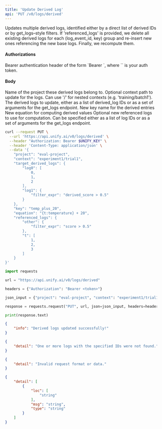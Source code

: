 ```yaml
---
title: 'Update Derived Log'
api: 'PUT /v0/logs/derived'
---
```

Updates multiple derived logs, identified either by a direct list of derived IDs or by
get_logs–style filters. If 'referenced_logs' is provided, we delete all existing
derived logs for each (log_event_id, key) group and re-insert new ones referencing
the new base logs. Finally, we recompute them.

#### Authorizations

<ParamField header="Authorization" type="string" required="true">
  Bearer authentication header of the form `Bearer <token>`, where `<token>` is your auth token.
</ParamField>

#### Body

<ParamField body="project" type="string" required="true">
Name of the project these derived logs belong to.
</ParamField>

<ParamField body="context" type="any | null" >
Optional context path to update for the logs. Can use '/' for nested contexts (e.g. 'training/batch1').
</ParamField>

<ParamField body="target_derived_logs" type="array | object" required="true">
The derived logs to update, either as a list of derived_log IDs or as a set of arguments for the get_logs endpoint.
</ParamField>

<ParamField body="key" type="string | null" >
New key name for the derived entries
</ParamField>

<ParamField body="equation" type="string | null" >
New equation for computing derived values
</ParamField>

<ParamField body="referenced_logs" type="object | null" >
Optional new referenced logs to use for computation. Can be specified either as a list of log IDs or as a set of arguments for the get_logs endpoint.
</ParamField>

<RequestExample>

```bash cURL
curl --request PUT \
  --url 'https://api.unify.ai/v0/logs/derived' \
  --header "Authorization: Bearer $UNIFY_KEY" \
  --header 'Content-Type: application/json' \
  --data '{
    "project": "eval-project",
    "context": "experiment1/trial1",
    "target_derived_logs": {
        "log0": [
            0,
            1,
            2
        ],
        "log1": {
            "filter_expr": "derived_score > 0.5"
        }
    },
    "key": "temp_plus_20",
    "equation": "{t:temperature} + 20",
    "referenced_logs": {
        "other": {
            "filter_expr": "score > 0.5"
        },
        "t": [
            1,
            2,
            3
        ]
    }
}'
```

```python Python
import requests

url = "https://api.unify.ai/v0/logs/derived"

headers = {"Authorization": "Bearer <token>"}

json_input = {"project": "eval-project", "context": "experiment1/trial1", "target_derived_logs": {"log0": [0, 1, 2], "log1": {"filter_expr": "derived_score > 0.5"}}, "key": "temp_plus_20", "equation": "{t:temperature} + 20", "referenced_logs": {"other": {"filter_expr": "score > 0.5"}, "t": [1, 2, 3]}}

response = requests.request("PUT", url, json=json_input, headers=headers)

print(response.text)
```

</RequestExample>
<ResponseExample>

```json 200
{
    "info": "Derived logs updated successfully!"
}
```

```json 404
{
    "detail": "One or more logs with the specified IDs were not found."
}
```

```json 400
{
    "detail": "Invalid request format or data."
}
```

```json 422
{
    "detail": [
        {
            "loc": [
                "string"
            ],
            "msg": "string",
            "type": "string"
        }
    ]
}
```

</ResponseExample>
